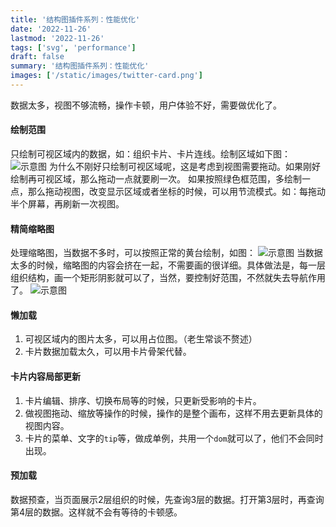```yaml
---
title: '结构图插件系列：性能优化'
date: '2022-11-26'
lastmod: '2022-11-26'
tags: ['svg', 'performance']
draft: false
summary: '结构图插件系列：性能优化'
images: ['/static/images/twitter-card.png']
---
```


数据太多，视图不够流畅，操作卡顿，用户体验不好，需要做优化了。


<TOCInline toc={props.toc}  />

#### 绘制范围
只绘制可视区域内的数据，如：组织卡片、卡片连线。绘制区域如下图：
<img src="/static/images/blog/paint-range.png" alt="示意图"  />
为什么不刚好只绘制可视区域呢，这是考虑到视图需要拖动。如果刚好绘制再可视区域，那么拖动一点就要刷一次。
如果按照绿色框范围，多绘制一点，那么拖动视图，改变显示区域或者坐标的时候，可以用节流模式。如：每拖动半个屏幕，再刷新一次视图。

#### 精简缩略图
处理缩略图，当数据不多时，可以按照正常的黄台绘制，如图：
<img src="/static/images/blog/pre1.png" alt="示意图"  />
当数据太多的时候，缩略图的内容会挤在一起，不需要画的很详细。具体做法是，每一层组织结构，画一个矩形阴影就可以了，当然，要控制好范围，不然就失去导航作用了。
<img src="/static/images/blog/pre2.png" alt="示意图"  />

#### 懒加载
1. 可视区域内的图片太多，可以用占位图。（老生常谈不赘述）
2. 卡片数据加载太久，可以用卡片骨架代替。

#### 卡片内容局部更新
   1. 卡片编辑、排序、切换布局等的时候，只更新受影响的卡片。
   2. 做视图拖动、缩放等操作的时候，操作的是整个画布，这样不用去更新具体的视图内容。
   3. 卡片的菜单、文字的`tip`等，做成单例，共用一个`dom`就可以了，他们不会同时出现。

#### 预加载
数据预查，当页面展示2层组织的时候，先查询3层的数据。打开第3层时，再查询第4层的数据。这样就不会有等待的卡顿感。
   